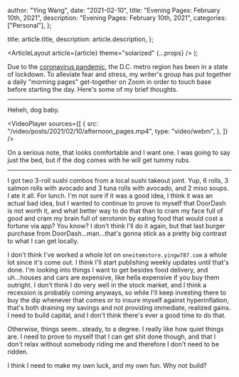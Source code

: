 
  author: "Ying Wang",
  date: "2021-02-10",
  title: "Evening Pages: February 10th, 2021",
  description: "Evening Pages: February 10th, 2021",
  categories: ["Personal"],
};

  title: article.title,
  description: article.description,
};

  <ArticleLayout article={article} theme="solarized" {...props} />
);

Due to the [coronavirus
pandemic](https://en.wikipedia.org/wiki/2019-20_coronavirus_pandemic), the D.C.
metro region has been in a state of lockdown. To alleviate fear and stress, my
writer's group has put together a daily "morning pages" get-together on Zoom in
order to touch base before starting the day. Here's some of my brief thoughts.

---

Heheh, dog baby.

<VideoPlayer
  sources={[
    {
      src: "/video/posts/2021/02/10/afternoon_pages.mp4",
      type: "video/webm",
    },
  ]}
/>

On a serious note, that looks comfortable and I want one. I was going to say
just the bed, but if the dog comes with he will get tummy rubs.

---

I got two 3-roll sushi combos from a local sushi takeout joint. Yup, 6 rolls, 3
salmon rolls with avocado and 3 tuna rolls with avocado, and 2 miso soups. I ate
it all. For lunch. I'm not sure if it was a good idea, I think it was an actual
bad idea, but I wanted to continue to prove to myself that DoorDash is not worth
it, and what better way to do that than to cram my face full of good and cram my
brain full of serotonin by eating food that would cost a fortune via app? You
know? I don't think I'll do it again, but that last burger purchase from
DoorDash...man...that's gonna stick as a pretty big contrast to what I can get
locally.

I don't think I've worked a whole lot on `oneitemstore.yingw787.com` a whole lot
since it's come out. I think I'll start publishing weekly updates until that's
done. I'm looking into things I want to get besides food delivery, and
uh...houses and cars are expensive, like hella expensive if you buy them
outright. I don't think I do very well in the stock market, and I think a
recession is probably coming anyways, so while I'll keep investing there to buy
the dip whenever that comes or to insure myself against hyperinflation, that's
both draining my savings and not providing immediate, realized gains. I need to
build capital, and I don't think there's ever a good time to do that.

Otherwise, things seem...steady, to a degree. I really like how quiet things
are. I need to prove to myself that I can get shit done though, and that I don't
relax without somebody riding me and therefore I don't need to be ridden.

I think I need to make my own luck, and my own fun. Why not build?

